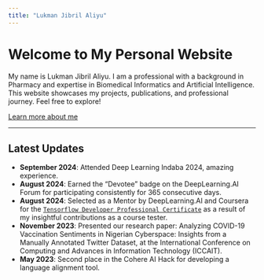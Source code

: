 ```yaml
---
title: "Lukman Jibril Aliyu"
---
```


# Welcome to My Personal Website

My name is Lukman Jibril Aliyu. I am a professional with a background in Pharmacy and expertise in Biomedical Informatics and Artificial Intelligence. This website showcases my projects, publications, and professional journey. Feel free to explore!

[Learn more about me](about.qmd)


---

## Latest Updates

- **September 2024**: Attended Deep Learning Indaba 2024, amazing experience.
- **August 2024**: Earned the "Devotee" badge on the DeepLearning.AI Forum for participating consistently for 365 consecutive days.
- **August 2024**: Selected as a Mentor by DeepLearning.AI and Coursera for the [`Tensorflow Developer Professional Certificate`](https://www.coursera.org/professional-certificates/tensorflow-in-practice) as a result of my insightful contributions as a course tester.
- **November 2023**: Presented our research paper: Analyzing COVID-19 Vaccination Sentiments in Nigerian Cyberspace: Insights from a Manually Annotated Twitter Dataset, at the International Conference on Computing and Advances in Information Technology (ICCAIT).
- **May 2023**: Second place in the Cohere AI Hack for developing a language alignment tool.

